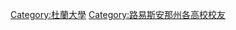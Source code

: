 {{Commonscat|Alumni of Tulane University}}

[[Category:杜蘭大學|Category:杜蘭大學]]
[[Category:路易斯安那州各高校校友|Category:路易斯安那州各高校校友]]